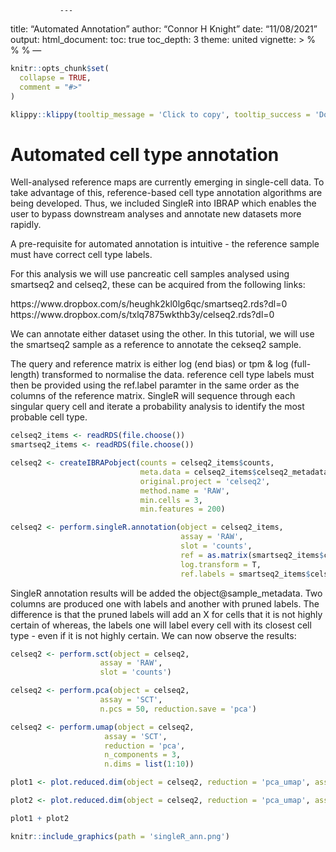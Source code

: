                ---
title: "Automated Annotation"
author: "Connor H Knight"
date: "11/08/2021"
output: 
    html_document:
    toc: true
    toc_depth: 3
    theme: united
vignette: >
  %\VignetteIndexEntry{Automated Annotation}
  %\VignetteEngine{knitr::rmarkdown}
  %\VignetteEncoding{UTF-8}
---

```r
knitr::opts_chunk$set(
  collapse = TRUE,
  comment = "#>"
)
```

```r
klippy::klippy(tooltip_message = 'Click to copy', tooltip_success = 'Done', position = c('bottom', 'right'))
```

# Automated cell type annotation

Well-analysed reference maps are currently emerging in single-cell data. To take advantage of this, reference-based cell type annotation algorithms are being developed. Thus, we included SingleR into IBRAP which enables the user to bypass downstream analyses and annotate new datasets more rapidly. 

A pre-requisite for automated annotation is intuitive - the reference sample must have correct cell type labels. 

For this analysis we will use pancreatic cell samples analysed using smartseq2 and celseq2, these can be acquired from the following links:

https://www.dropbox.com/s/heughk2kl0lg6qc/smartseq2.rds?dl=0
https://www.dropbox.com/s/txlq7875wkthb3y/celseq2.rds?dl=0

We can annotate either dataset using the other. In this tutorial, we will use the smartseq2 sample as a reference to annotate the cekseq2 sample. 

The query and reference matrix is either log (end bias) or tpm & log (full-length) transformed to normalise the data. reference cell type labels must then be provided using the ref.label paramter in the same order as the columns of the reference matrix. SingleR will sequence through each singular query cell and iterate a probability analysis to identify the most probable cell type. 

```r

celseq2_items <- readRDS(file.choose())
smartseq2_items <- readRDS(file.choose())

celseq2 <- createIBRAPobject(counts = celseq2_items$counts,
                             meta.data = celseq2_items$celseq2_metadata,
                             original.project = 'celseq2',
                             method.name = 'RAW',
                             min.cells = 3,
                             min.features = 200)

celseq2 <- perform.singleR.annotation(object = celseq2_items, 
                                      assay = 'RAW', 
                                      slot = 'counts', 
                                      ref = as.matrix(smartseq2_items$counts), 
                                      log.transform = T, 
                                      ref.labels = smartseq2_items$celseq_metadata$celltype)

```

SingleR annotation results will be added the object@sample_metadata. Two columns are produced one with labels and another with pruned labels. The difference is that the pruned labels will add an X for cells that it is not highly certain of whereas, the labels one will label every cell with its closest cell type - even if it is not highly certain. We can now observe the results: 

```r

celseq2 <- perform.sct(object = celseq2, 
                    assay = 'RAW', 
                    slot = 'counts')

celseq2 <- perform.pca(object = celseq2, 
                    assay = 'SCT', 
                    n.pcs = 50, reduction.save = 'pca')

celseq2 <- perform.umap(object = celseq2, 
                     assay = 'SCT', 
                     reduction = 'pca', 
                     n_components = 3, 
                     n.dims = list(1:10))

plot1 <- plot.reduced.dim(object = celseq2, reduction = 'pca_umap', assay = 'SCT', clust.method = 'metadata', column = 'singleR_pruned_labels_1', pt.size = 0.1)

plot2 <- plot.reduced.dim(object = celseq2, reduction = 'pca_umap', assay = 'SCT', clust.method = 'metadata', column = 'singleR_labels_1', pt.size = 0.1)

plot1 + plot2

```

```r

knitr::include_graphics(path = 'singleR_ann.png')

```




